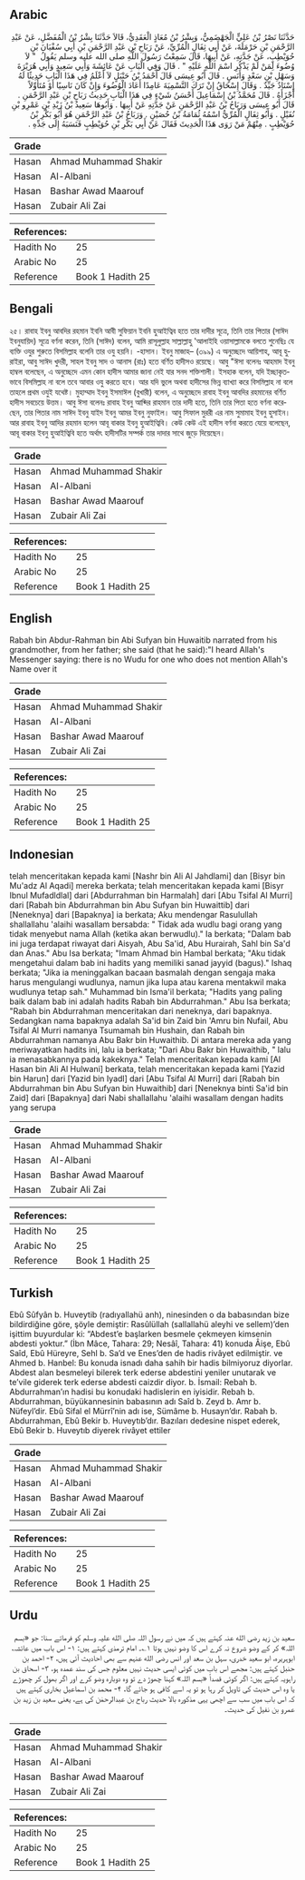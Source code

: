 ## Arabic


<div dir="rtl" lang="ar" style={{fontSize:'larger',backgroundColor:'#f8f9fa',padding:20}}>
حَدَّثَنَا نَصْرُ بْنُ عَلِيٍّ الْجَهْضَمِيُّ، وَبِشْرُ بْنُ مُعَاذٍ الْعَقَدِيُّ، قَالاَ حَدَّثَنَا بِشْرُ بْنُ الْمُفَضَّلِ، عَنْ عَبْدِ الرَّحْمَنِ بْنِ حَرْمَلَةَ، عَنْ أَبِي ثِفَالٍ الْمُرِّيِّ، عَنْ رَبَاحِ بْنِ عَبْدِ الرَّحْمَنِ بْنِ أَبِي سُفْيَانَ بْنِ حُوَيْطِبٍ، عَنْ جَدَّتِهِ، عَنْ أَبِيهَا، قَالَ سَمِعْتُ رَسُولَ اللَّهِ صلى الله عليه وسلم يَقُولُ ‏ "‏ لاَ وُضُوءَ لِمَنْ لَمْ يَذْكُرِ اسْمَ اللَّهِ عَلَيْهِ ‏"‏ ‏.‏ قَالَ وَفِي الْبَابِ عَنْ عَائِشَةَ وَأَبِي سَعِيدٍ وَأَبِي هُرَيْرَةَ وَسَهْلِ بْنِ سَعْدٍ وَأَنَسٍ ‏.‏ قَالَ أَبُو عِيسَى قَالَ أَحْمَدُ بْنُ حَنْبَلٍ لاَ أَعْلَمُ فِي هَذَا الْبَابِ حَدِيثًا لَهُ إِسْنَادٌ جَيِّدٌ ‏.‏ وَقَالَ إِسْحَاقُ إِنْ تَرَكَ التَّسْمِيَةَ عَامِدًا أَعَادَ الْوُضُوءَ وَإِنْ كَانَ نَاسِيًا أَوْ مُتَأَوِّلاً أَجْزَأَهُ ‏.‏ قَالَ مُحَمَّدُ بْنُ إِسْمَاعِيلَ أَحْسَنُ شَيْءٍ فِي هَذَا الْبَابِ حَدِيثُ رَبَاحِ بْنِ عَبْدِ الرَّحْمَنِ ‏.‏ قَالَ أَبُو عِيسَى وَرَبَاحُ بْنُ عَبْدِ الرَّحْمَنِ عَنْ جَدَّتِهِ عَنْ أَبِيهَا ‏.‏ وَأَبُوهَا سَعِيدُ بْنُ زَيْدِ بْنِ عَمْرِو بْنِ نُفَيْلٍ ‏.‏ وَأَبُو ثِفَالٍ الْمُرِّيُّ اسْمُهُ ثُمَامَةُ بْنُ حُصَيْنٍ ‏.‏ وَرَبَاحُ بْنُ عَبْدِ الرَّحْمَنِ هُوَ أَبُو بَكْرِ بْنُ حُوَيْطِبٍ ‏.‏ مِنْهُمْ مَنْ رَوَى هَذَا الْحَدِيثَ فَقَالَ عَنْ أَبِي بَكْرِ بْنِ حُوَيْطِبٍ فَنَسَبَهُ إِلَى جَدِّهِ ‏.‏
</div>
<div style={{backgroundColor:'#f8f9fa',padding:20, marginBottom: 10}}><table> <thead> <tr> <th>Grade</th> <th></th> </tr> </thead> <tbody> <tr><td>Hasan</td><td>Ahmad Muhammad Shakir</td></tr><tr><td>Hasan</td><td>Al-Albani</td></tr><tr><td>Hasan</td><td>Bashar Awad Maarouf</td></tr><tr><td>Hasan</td><td>Zubair Ali Zai</td></tr></tbody></table><table> <thead> <tr> <th>References:</th> <th></th> </tr> </thead> <tbody><tr><td>Hadith No</td><td>25</td></tr><tr><td>Arabic No</td><td>25</td></tr><tr><td>Reference</td><td>Book 1 Hadith 25</td></tr></tbody></table></div>

## Bengali


<div dir="ltr" lang="bn" style={{fontSize:'larger',backgroundColor:'#f8f9fa',padding:20}}>
২৫। রাবাহ ইবনু আবদির রহমান ইবনি আবী সুফিয়ান ইবনি হুআইত্বিব হতে তার দাদীর সূত্রে, তিনি তার পিতার (সাঈদ ইবনুযায়িদ) সূত্রে বর্ণনা করেন, তিনি (সাঈদ) বলেন, আমি রাসূলুল্লাহ সাল্লাল্লাহু 'আলাইহি ওয়াসাল্লামকে বলতে শুনেছিঃ যে ব্যক্তি ওযুর শুরুতে বিসমিল্লাহ বলেনি তার ওযু হয়নি। -হাসান। ইবনু মাজাহ– (৩৯৯) এ অনুচ্ছেদে আয়িশাহ, আবূ হুরাইরা, আবু সাঈদ খুদরী, সাহল ইবনু সাদ ও আনাস (রাঃ) হতে বর্ণিত হাদীসও রয়েছে। আবু "ঈসা বলেনঃ আহমাদ ইবনু হাম্বল বলেছেন, এ অনুচ্ছেদে এমন কোন হাদীস আমার জানা নেই যার সনদ শক্তিশালী। ইসহাক বলেন, যদি ইচ্ছাকৃতভাবে বিসমিল্লাহ না বলে তবে আবার ওযু করতে হবে। আর যদি ভুলে অথবা হাদীসের ভিন্ন ব্যাখ্যা করে বিসমিল্লাহ না বলে তাহলে প্রথম ওযুই যথেষ্ট। মুহাম্মাদ ইবনু ইসমাঈল (বুখারী) বলেন, এ অনুচ্ছেদে রাবাহ ইবনু আবদির রহমানের বর্ণিত হাদীস সবচেয়ে উত্তম। আবু ঈসা বলেনঃ রাবাহ ইবনু আব্দির রাহমান তার দাদী হতে, তিনি তার পিতা হতে বর্ণনা করেছেন, তার পিতার নাম সাঈদ ইবনু যাইদ ইবনু আমর ইবনু নুফাইল। আবু সিফাল মুররী এর নাম সুমামাহ ইবনু হুসাইন। আর রাবাহ ইবনু আদির রহমান হলেন আবূ বাকার ইবনু হুআইত্বিবি। কেউ কেউ এই হাদীস বর্ণনা করতে যেয়ে বলেছেন, আবূ বাকার ইবনু হুআইত্বিবি হতে অর্থাৎ হাদীসটির সম্পর্ক তার দাদার সাথে জুড়ে দিয়েছেন।
</div>
<div style={{backgroundColor:'#f8f9fa',padding:20, marginBottom: 10}}><table> <thead> <tr> <th>Grade</th> <th></th> </tr> </thead> <tbody> <tr><td>Hasan</td><td>Ahmad Muhammad Shakir</td></tr><tr><td>Hasan</td><td>Al-Albani</td></tr><tr><td>Hasan</td><td>Bashar Awad Maarouf</td></tr><tr><td>Hasan</td><td>Zubair Ali Zai</td></tr></tbody></table><table> <thead> <tr> <th>References:</th> <th></th> </tr> </thead> <tbody><tr><td>Hadith No</td><td>25</td></tr><tr><td>Arabic No</td><td>25</td></tr><tr><td>Reference</td><td>Book 1 Hadith 25</td></tr></tbody></table></div>

## English


<div dir="ltr" lang="en" style={{fontSize:'larger',backgroundColor:'#f8f9fa',padding:20}}>
Rabah bin Abdur-Rahman bin Abi Sufyan bin Huwaitib narrated from his grandmother, from her father; she said (that he said):"I heard Allah's Messenger saying: there is no Wudu for one who does not mention Allah's Name over it
</div>
<div style={{backgroundColor:'#f8f9fa',padding:20, marginBottom: 10}}><table> <thead> <tr> <th>Grade</th> <th></th> </tr> </thead> <tbody> <tr><td>Hasan</td><td>Ahmad Muhammad Shakir</td></tr><tr><td>Hasan</td><td>Al-Albani</td></tr><tr><td>Hasan</td><td>Bashar Awad Maarouf</td></tr><tr><td>Hasan</td><td>Zubair Ali Zai</td></tr></tbody></table><table> <thead> <tr> <th>References:</th> <th></th> </tr> </thead> <tbody><tr><td>Hadith No</td><td>25</td></tr><tr><td>Arabic No</td><td>25</td></tr><tr><td>Reference</td><td>Book 1 Hadith 25</td></tr></tbody></table></div>

## Indonesian


<div dir="ltr" lang="id" style={{fontSize:'larger',backgroundColor:'#f8f9fa',padding:20}}>
telah menceritakan kepada kami [Nashr bin Ali Al Jahdlami] dan [Bisyr bin Mu'adz Al Aqadi] mereka berkata; telah menceritakan kepada kami [Bisyr Ibnul Mufadldlal] dari [Abdurrahman bin Harmalah] dari [Abu Tsifal Al Murri] dari [Rabah bin Abdurrahman bin Abu Sufyan bin Huwaittib] dari [Neneknya] dari [Bapaknya] ia berkata; Aku mendengar Rasulullah shallallahu 'alaihi wasallam bersabda: " Tidak ada wudlu bagi orang yang tidak menyebut nama Allah (ketika akan berwudlu)." Ia berkata; "Dalam bab ini juga terdapat riwayat dari Aisyah, Abu Sa'id, Abu Hurairah, Sahl bin Sa'd dan Anas." Abu Isa berkata; "Imam Ahmad bin Hambal berkata; "Aku tidak mengetahui dalam bab ini hadits yang memiliki sanad jayyid (bagus)." Ishaq berkata; "Jika ia meninggalkan bacaan basmalah dengan sengaja maka harus mengulangi wudlunya, namun jika lupa atau karena mentakwil maka wudlunya tetap sah." Muhammad bin Isma'il berkata; "Hadits yang paling baik dalam bab ini adalah hadits Rabah bin Abdurrahman." Abu Isa berkata; "Rabah bin Abdurrahman menceritakan dari neneknya, dari bapaknya. Sedangkan nama bapaknya adalah Sa'id bin Zaid bin 'Amru bin Nufail, Abu Tsifal Al Murri namanya Tsumamah bin Hushain, dan Rabah bin Abdurrahman namanya Abu Bakr bin Huwaithib. Di antara mereka ada yang meriwayatkan hadits ini, lalu ia berkata; "Dari Abu Bakr bin Huwaithib, " lalu ia menasabkannya pada kakeknya." Telah menceritakan kepada kami [Al Hasan bin Ali Al Hulwani] berkata, telah menceritakan kepada kami [Yazid bin Harun] dari [Yazid bin Iyadl] dari [Abu Tsifal Al Murri] dari [Rabah bin Abdurrahman bin Abu Sufyan bin Huwaithib] dari [Neneknya binti Sa'id bin Zaid] dari [Bapaknya] dari Nabi shallallahu 'alaihi wasallam dengan hadits yang serupa
</div>
<div style={{backgroundColor:'#f8f9fa',padding:20, marginBottom: 10}}><table> <thead> <tr> <th>Grade</th> <th></th> </tr> </thead> <tbody> <tr><td>Hasan</td><td>Ahmad Muhammad Shakir</td></tr><tr><td>Hasan</td><td>Al-Albani</td></tr><tr><td>Hasan</td><td>Bashar Awad Maarouf</td></tr><tr><td>Hasan</td><td>Zubair Ali Zai</td></tr></tbody></table><table> <thead> <tr> <th>References:</th> <th></th> </tr> </thead> <tbody><tr><td>Hadith No</td><td>25</td></tr><tr><td>Arabic No</td><td>25</td></tr><tr><td>Reference</td><td>Book 1 Hadith 25</td></tr></tbody></table></div>

## Turkish


<div dir="ltr" lang="tr" style={{fontSize:'larger',backgroundColor:'#f8f9fa',padding:20}}>
Ebû Sûfyân b. Huveytib (radıyallahü anh), ninesinden o da babasından bize bildirdiğine göre, şöyle demiştir: Rasûlüllah (sallallahü aleyhi ve sellem)’den işittim buyurdular ki: “Abdest’e başlarken besmele çekmeyen kimsenin abdesti yoktur.” (İbn Mâce, Tahara: 29; Nesâî, Tahara: 41) konuda Âişe, Ebû Saîd, Ebû Hüreyre, Sehl b. Sa’d ve Enes’den de hadis rivâyet edilmiştir. ve Ahmed b. Hanbel: Bu konuda isnadı daha sahih bir hadis bilmiyoruz diyorlar. Abdest alan besmeleyi bilerek terk ederse abdestini yeniler unutarak ve te’vile giderek terk ederse abdesti caizdir diyor. b. İsmail: Rebah b. Abdurrahman’ın hadisi bu konudaki hadislerin en iyisidir. Rebah b. Abdurrahman, büyükannesinin babasının adı Saîd b. Zeyd b. Amr b. Nüfeyl’dir. Ebû Sifal el Mürrî’nin adı ise, Sümâme b. Husayn’dır. Rabah b. Abdurrahman, Ebû Bekir b. Huveytıb’dır. Bazıları dedesine nispet ederek, Ebû Bekir b. Huveytıb diyerek rivâyet ettiler
</div>
<div style={{backgroundColor:'#f8f9fa',padding:20, marginBottom: 10}}><table> <thead> <tr> <th>Grade</th> <th></th> </tr> </thead> <tbody> <tr><td>Hasan</td><td>Ahmad Muhammad Shakir</td></tr><tr><td>Hasan</td><td>Al-Albani</td></tr><tr><td>Hasan</td><td>Bashar Awad Maarouf</td></tr><tr><td>Hasan</td><td>Zubair Ali Zai</td></tr></tbody></table><table> <thead> <tr> <th>References:</th> <th></th> </tr> </thead> <tbody><tr><td>Hadith No</td><td>25</td></tr><tr><td>Arabic No</td><td>25</td></tr><tr><td>Reference</td><td>Book 1 Hadith 25</td></tr></tbody></table></div>

## Urdu


<div dir="rtl" lang="ur" style={{fontSize:'larger',backgroundColor:'#f8f9fa',padding:20}}>
سعید بن زید رضی الله عنہ کہتے ہیں کہ میں نے رسول اللہ صلی الله علیہ وسلم کو فرماتے سنا: جو «بسم اللہ» کر کے وضو شروع نہ کرے اس کا وضو نہیں ہوتا ۱؎۔ امام ترمذی کہتے ہیں: ۱- اس باب میں عائشہ، ابوہریرہ، ابو سعید خدری، سہل بن سعد اور انس رضی الله عنہم سے بھی احادیث آئی ہیں، ۲- احمد بن حنبل کہتے ہیں: مجھے اس باب میں کوئی ایسی حدیث نہیں معلوم جس کی سند عمدہ ہو، ۳- اسحاق بن راہویہ کہتے ہیں: اگر کوئی قصداً «بسم اللہ» کہنا چھوڑ دے تو وہ دوبارہ وضو کرے اور اگر بھول کر چھوڑے یا وہ اس حدیث کی تاویل کر رہا ہو تو یہ اسے کافی ہو جائے گا، ۴- محمد بن اسماعیل بخاری کہتے ہیں کہ اس باب میں سب سے اچھی یہی مذکورہ بالا حدیث رباح بن عبدالرحمٰن کی ہے، یعنی سعید بن زید بن عمرو بن نفیل کی حدیث۔
</div>
<div style={{backgroundColor:'#f8f9fa',padding:20, marginBottom: 10}}><table> <thead> <tr> <th>Grade</th> <th></th> </tr> </thead> <tbody> <tr><td>Hasan</td><td>Ahmad Muhammad Shakir</td></tr><tr><td>Hasan</td><td>Al-Albani</td></tr><tr><td>Hasan</td><td>Bashar Awad Maarouf</td></tr><tr><td>Hasan</td><td>Zubair Ali Zai</td></tr></tbody></table><table> <thead> <tr> <th>References:</th> <th></th> </tr> </thead> <tbody><tr><td>Hadith No</td><td>25</td></tr><tr><td>Arabic No</td><td>25</td></tr><tr><td>Reference</td><td>Book 1 Hadith 25</td></tr></tbody></table></div>